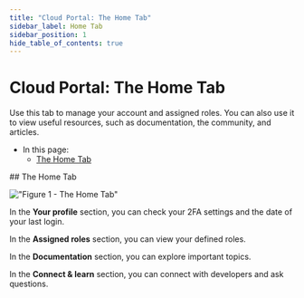 ```yaml
---
title: "Cloud Portal: The Home Tab"
sidebar_label: Home Tab
sidebar_position: 1
hide_table_of_contents: true
---
```



# Cloud Portal: The Home Tab

<Admonition type="note" title="Note">

Use this tab to manage your account and assigned roles. You can also use it to view useful resources, such as documentation, the community, and articles.

* In this page:
    * [The Home Tab](../../cloud/portal/cloud-portal-home-tab#the-home-tab)  
</Admonition>
## The Home Tab

!["Figure 1 - The Home Tab"](./assets/portal-home-tab-overview.png)

In the **Your profile** section, you can check your 2FA settings and the date of your last login.

In the **Assigned roles** section, you can view your defined roles.

In the **Documentation** section, you can explore important topics.

In the **Connect & learn** section, you can connect with developers and ask questions.



